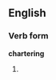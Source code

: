 ==English==

===Verb form===
{{wikipedia|dab=Chartering}}
'''chartering'''

# {{present participle of|charter}}